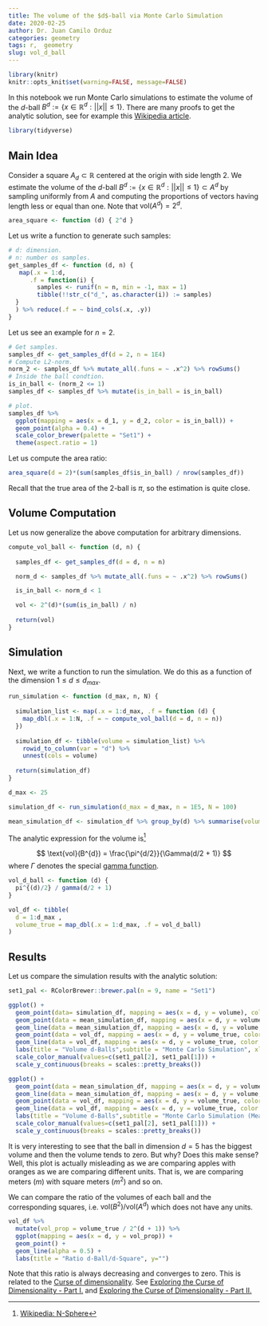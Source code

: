 ```yaml
---
title: The volume of the $d$-ball via Monte Carlo Simulation
date: 2020-02-25
author: Dr. Juan Camilo Orduz
categories: geometry
tags: r,  geometry
slug: vol_d_ball
---
```


```r
library(knitr)
knitr::opts_knit$set(warning=FALSE, message=FALSE)
```

In this notebook we run Monte Carlo simulations to estimate the volume of the $d$-ball $B^{d}:=\{x \in \mathbb{R}^d : ||x|| \leq 1\}$. There are many proofs to get the analytic solution, see for example this [Wikipedia article](https://en.wikipedia.org/wiki/N-sphere). 

```r
library(tidyverse)
```

## Main Idea

Consider a square $A_{d}\subset \mathbb{R}$ centered at the origin with side length $2$. We estimate the volume of the $d$-ball $B^{d}:=\{x \in \mathbb{R}^d : ||x|| \leq 1\}\subset A^{d}$ by sampling uniformly from $A$ and computing the proportions of vectors having length less or equal than one. Note that $\text{vol}(A^{d}) = 2^{d}$. 

```r
area_square <- function (d) { 2^d }
```


Let us write a function to generate such samples:

```r
# d: dimension.
# n: number os samples.
get_samples_df <- function (d, n) {
   map(.x = 1:d, 
      .f = function(i) { 
        samples <- runif(n = n, min = -1, max = 1)
        tibble(!!str_c("d_", as.character(i)) := samples)
  }
  ) %>% reduce(.f = ~ bind_cols(.x, .y))
}
```

Let us see an example for $n=2$. 

```r
# Get samples. 
samples_df <- get_samples_df(d = 2, n = 1E4)
# Compute L2-norm.
norm_2 <- samples_df %>% mutate_all(.funs = ~ .x^2) %>% rowSums() 
# Inside the ball condtion.
is_in_ball <- (norm_2 <= 1)
samples_df <- samples_df %>% mutate(is_in_ball = is_in_ball) 

# plot.
samples_df %>% 
  ggplot(mapping = aes(x = d_1, y = d_2, color = is_in_ball)) +
  geom_point(alpha = 0.4) +
  scale_color_brewer(palette = "Set1") +
  theme(aspect.ratio = 1)
```

Let us compute the area ratio:

```r
area_square(d = 2)*(sum(samples_df$is_in_ball) / nrow(samples_df))
```

Recall that the true area of the $2$-ball is $\pi$, so the estimation is quite close. 

## Volume Computation 

Let us now generalize the above computation for arbitrary dimensions. 

```r
compute_vol_ball <- function (d, n) {
  
  samples_df <- get_samples_df(d = d, n = n)

  norm_d <- samples_df %>% mutate_all(.funs = ~ .x^2) %>% rowSums()

  is_in_ball <- norm_d < 1

  vol <- 2^(d)*(sum(is_in_ball) / n)
  
  return(vol)
}
```


## Simulation 

Next, we write a function to run the simulation. We do this as a function of the dimension $1\leq d \leq d_{max}$. 

```r
run_simulation <- function (d_max, n, N) {
  
  simulation_list <- map(.x = 1:d_max, .f = function (d) {
    map_dbl(.x = 1:N, .f = ~ compute_vol_ball(d = d, n = n))
  })
  
  simulation_df <- tibble(volume = simulation_list) %>% 
    rowid_to_column(var = "d") %>% 
    unnest(cols = volume) 
  
  return(simulation_df)
}
```


```r
d_max <- 25

simulation_df <- run_simulation(d_max = d_max, n = 1E5, N = 100)

mean_simulation_df <- simulation_df %>% group_by(d) %>% summarise(volume = mean(volume))
```

The analytic expression for the volume is^[[Wikipedia: N-Sphere](https://en.wikipedia.org/wiki/N-sphere)]

$$
\text{vol}(B^{d}) = \frac{\pi^{d/2}}{\Gamma(d/2 + 1)}
$$
where $\Gamma$ denotes the special [gamma function](https://en.wikipedia.org/wiki/Gamma_function). 

```r
vol_d_ball <- function (d) {
  pi^{(d)/2} / gamma(d/2 + 1)
}

vol_df <- tibble(
  d = 1:d_max , 
  volume_true = map_dbl(.x = 1:d_max, .f = vol_d_ball)
)
```

## Results

Let us compare the simulation results with the analytic solution: 

```r
set1_pal <- RColorBrewer::brewer.pal(n = 9, name = "Set1")

ggplot() +
  geom_point(data= simulation_df, mapping = aes(x = d, y = volume), color = set1_pal[2], alpha = 0.3) +
  geom_point(data = mean_simulation_df, mapping = aes(x = d, y = volume, color="sample")) +
  geom_line(data = mean_simulation_df, mapping = aes(x = d, y = volume, color="sample"), alpha = 0.5) +
  geom_point(data = vol_df, mapping = aes(x = d, y = volume_true, color = "true")) +
  geom_line(data = vol_df, mapping = aes(x = d, y = volume_true, color = "true"), alpha = 0.5) +
  labs(title = "Volume d-Balls",subtitle = "Monte Carlo Simulation", xlabel = "dimension") +
  scale_color_manual(values=c(set1_pal[2], set1_pal[1])) +
  scale_y_continuous(breaks = scales::pretty_breaks())
```


```r
ggplot() +
  geom_point(data = mean_simulation_df, mapping = aes(x = d, y = volume, color="sample")) +
  geom_line(data = mean_simulation_df, mapping = aes(x = d, y = volume, color="sample"), alpha = 0.5) +
  geom_point(data = vol_df, mapping = aes(x = d, y = volume_true, color = "true")) +
  geom_line(data = vol_df, mapping = aes(x = d, y = volume_true, color = "true"), alpha = 0.5) +
  labs(title = "Volume d-Balls",subtitle = "Monte Carlo Simulation (Mean) vs Analytic Expression", xlabel = "dimension") +
  scale_color_manual(values=c(set1_pal[2], set1_pal[1])) +
  scale_y_continuous(breaks = scales::pretty_breaks())
```

It is very interesting to see that the ball in dimension $d=5$ has the biggest volume and then the volume tends to zero. But why? Does this make sense? Well, this plot is actually misleading as we are comparing apples with oranges as we are comparing different units. That is, we are comparing meters ($m$) with square meters ($m^2$) and so on.

We can compare the ratio of the volumes of each ball and the corresponding squares, i.e. $\text{vol}(B^2)/\text{vol}(A^d)$ which does not have any units. 

```r
vol_df %>% 
  mutate(vol_prop = volume_true / 2^(d + 1)) %>% 
  ggplot(mapping = aes(x = d, y = vol_prop)) +
  geom_point() +
  geom_line(alpha = 0.5) +
  labs(title = "Ratio d-Ball/d-Square", y="")
```

Note that this ratio is always decreasing and converges to zero. This is related to the [Curse of dimensionality](https://en.wikipedia.org/wiki/Curse_of_dimensionality). See [Exploring the Curse of Dimensionality - Part I.](https://juanitorduz.github.io/exploring-the-curse-of-dimensionality-part-i./) and [Exploring the Curse of Dimensionality - Part II.](https://juanitorduz.github.io/exploring-the-curse-of-dimensionality-part-ii./)
